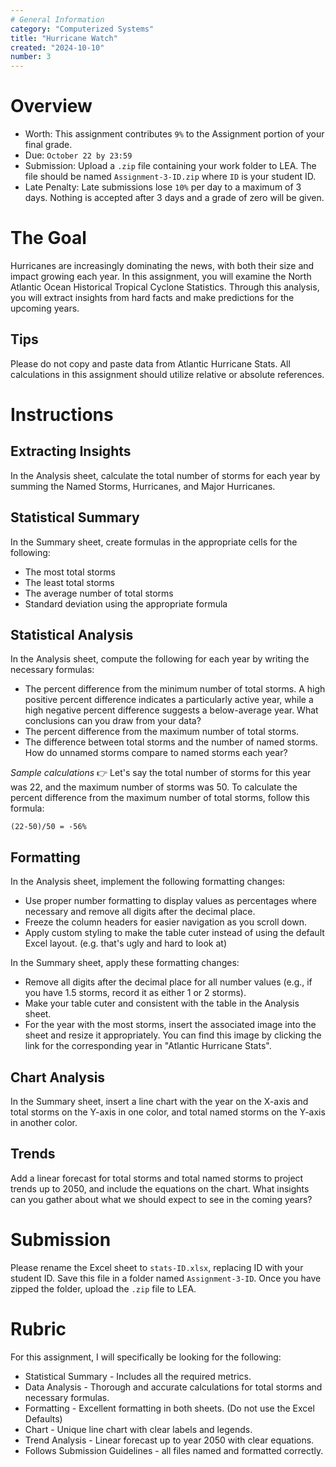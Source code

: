 ```yaml
---
# General Information
category: "Computerized Systems"
title: "Hurricane Watch"
created: "2024-10-10"
number: 3
---
```


# Overview

- Worth: This assignment contributes `9%` to the Assignment portion of your final grade.
- Due: `October 22 by 23:59`
- Submission: Upload a `.zip` file containing your work folder to LEA. The file should be named `Assignment-3-ID.zip` where `ID` is your student ID.
- Late Penalty: Late submissions lose `10%` per day to a maximum of 3 days. Nothing is accepted after 3 days and a grade of zero will be given.

# The Goal

Hurricanes are increasingly dominating the news, with both their size and impact growing each year. In this assignment, you will examine the North Atlantic Ocean Historical Tropical Cyclone Statistics. Through this analysis, you will extract insights from hard facts and make predictions for the upcoming years.

## Tips

Please do not copy and paste data from Atlantic Hurricane Stats. All calculations in this assignment should utilize relative or absolute references.

# Instructions

## Extracting Insights

In the Analysis sheet, calculate the total number of storms for each year by summing the Named Storms, Hurricanes, and Major Hurricanes.

## Statistical Summary

In the Summary sheet, create formulas in the appropriate cells for the following:

- The most total storms
- The least total storms
- The average number of total storms
- Standard deviation using the appropriate formula

## Statistical Analysis

In the Analysis sheet, compute the following for each year by writing the necessary formulas:

- The percent difference from the minimum number of total storms. A high positive percent difference indicates a particularly active year, while a high negative percent difference suggests a below-average year. What conclusions can you draw from your data?
- The percent difference from the maximum number of total storms.
- The difference between total storms and the number of named storms. How do unnamed storms compare to named storms each year?

_Sample calculations_ 👉 Let's say the total number of storms for this year was 22, and the maximum number of storms was 50. To calculate the percent difference from the maximum number of total storms, follow this formula:

```text
(22-50)/50 = -56%
```

## Formatting

In the Analysis sheet, implement the following formatting changes:

- Use proper number formatting to display values as percentages where necessary and remove all digits after the decimal place.
- Freeze the column headers for easier navigation as you scroll down.
- Apply custom styling to make the table cuter instead of using the default Excel layout. (e.g. that's ugly and hard to look at)

In the Summary sheet, apply these formatting changes:

- Remove all digits after the decimal place for all number values (e.g., if you have 1.5 storms, record it as either 1 or 2 storms).
- Make your table cuter and consistent with the table in the Analysis sheet.
- For the year with the most storms, insert the associated image into the sheet and resize it appropriately. You can find this image by clicking the link for the corresponding year in "Atlantic Hurricane Stats".

## Chart Analysis

In the Summary sheet, insert a line chart with the year on the X-axis and total storms on the Y-axis in one color, and total named storms on the Y-axis in another color.

## Trends

Add a linear forecast for total storms and total named storms to project trends up to 2050, and include the equations on the chart. What insights can you gather about what we should expect to see in the coming years?

# Submission

Please rename the Excel sheet to `stats-ID.xlsx`, replacing ID with your student ID. Save this file in a folder named `Assignment-3-ID`. Once you have zipped the folder, upload the `.zip` file to LEA.

# Rubric

For this assignment, I will specifically be looking for the following:

- Statistical Summary - Includes all the required metrics.
- Data Analysis - Thorough and accurate calculations for total storms and necessary formulas.
- Formatting - Excellent formatting in both sheets. (Do not use the Excel Defaults)
- Chart - Unique line chart with clear labels and legends.
- Trend Analysis - Linear forecast up to year 2050 with clear equations.
- Follows Submission Guidelines - all files named and formatted correctly.
